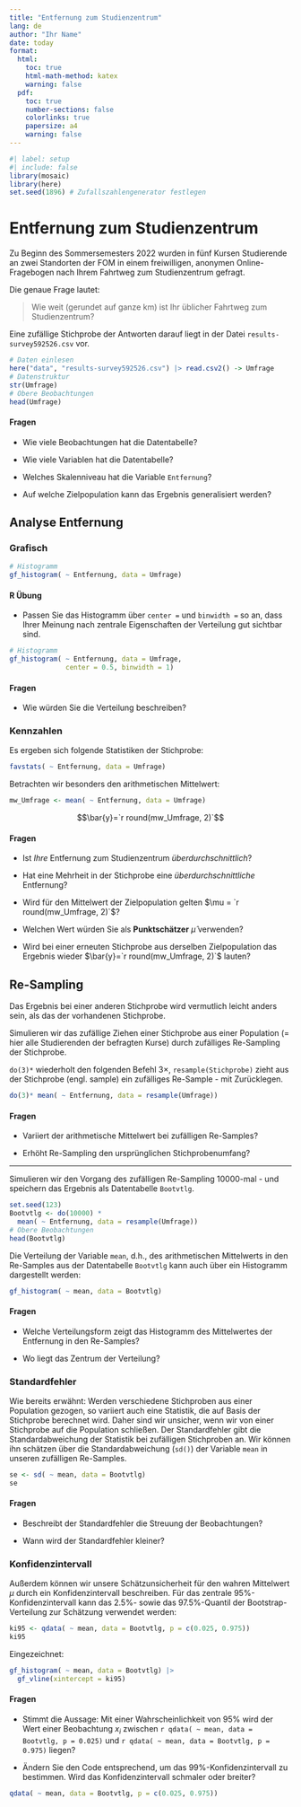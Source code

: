 ```yaml
---
title: "Entfernung zum Studienzentrum"
lang: de
author: "Ihr Name"
date: today
format: 
  html:
    toc: true
    html-math-method: katex
    warning: false
  pdf:
    toc: true
    number-sections: false
    colorlinks: true 
    papersize: a4
    warning: false
---
```


```r
#| label: setup
#| include: false
library(mosaic)
library(here)
set.seed(1896) # Zufallszahlengenerator festlegen
```

# Entfernung zum Studienzentrum

Zu Beginn des Sommersemesters 2022 wurden in fünf Kursen Studierende an zwei Standorten der FOM in einem freiwilligen, anonymen Online-Fragebogen nach Ihrem Fahrtweg zum Studienzentrum gefragt.

Die genaue Frage lautet:

> Wie weit (gerundet auf ganze km) ist Ihr üblicher Fahrtweg zum Studienzentrum?

Eine zufällige Stichprobe der Antworten darauf liegt in der Datei `results-survey592526.csv` vor.

<!-- Technischer Hinweis: das Paket here (https://here.r-lib.org/) ermöglicht einen einfacheren Umgang mit Datei(pfaden) innerhalb von RStudio Projekten. Die csv Datei "results-survey592526.csv" befindet sich im Projektordner "data". -->

```r
# Daten einlesen
here("data", "results-survey592526.csv") |> read.csv2() -> Umfrage
# Datenstruktur
str(Umfrage)
# Obere Beobachtungen
head(Umfrage)
```

#### Fragen

- Wie viele Beobachtungen hat die Datentabelle?

- Wie viele Variablen hat die Datentabelle?

- Welches Skalenniveau hat die Variable `Entfernung`?

- Auf welche Zielpopulation kann das Ergebnis generalisiert werden?

## Analyse Entfernung

### Grafisch

```r
# Histogramm
gf_histogram( ~ Entfernung, data = Umfrage)
```


#### R Übung

- Passen Sie das Histogramm über `center = ` und `binwidth = ` so an, dass Ihrer Meinung nach zentrale Eigenschaften der Verteilung gut sichtbar sind.

```r
# Histogramm
gf_histogram( ~ Entfernung, data = Umfrage, 
              center = 0.5, binwidth = 1)
```

#### Fragen

- Wie würden Sie die Verteilung beschreiben?

### Kennzahlen

Es ergeben sich folgende Statistiken der Stichprobe:

```r
favstats( ~ Entfernung, data = Umfrage)
```

Betrachten wir besonders den arithmetischen Mittelwert:

```r
mw_Umfrage <- mean( ~ Entfernung, data = Umfrage)
```

$$\bar{y}=`r round(mw_Umfrage, 2)`$$

#### Fragen

- Ist *Ihre* Entfernung zum Studienzentrum *überdurchschnittlich*?

- Hat eine Mehrheit in der Stichprobe eine *überdurchschnittliche* Entfernung?

- Wird für den Mittelwert der Zielpopulation gelten $\mu = `r round(mw_Umfrage, 2)`$?

- Welchen Wert würden Sie als **Punktschätzer** $\hat{\mu}$ verwenden?

- Wird bei einer erneuten Stichprobe aus derselben Zielpopulation das Ergebnis wieder  $\bar{y}=`r round(mw_Umfrage, 2)`$ lauten?

## Re-Sampling

Das Ergebnis bei einer anderen Stichprobe wird vermutlich leicht anders sein, als das der vorhandenen Stichprobe.

Simulieren wir das zufällige Ziehen einer Stichprobe aus einer Population (= hier alle Studierenden der befragten Kurse) durch zufälliges Re-Sampling der Stichprobe.

`do(3)*` wiederholt den folgenden Befehl $3\times$, `resample(Stichprobe)` zieht aus der Stichprobe (engl. sample) ein zufälliges Re-Sample - mit Zurücklegen. 

```r
do(3)* mean( ~ Entfernung, data = resample(Umfrage))
```

#### Fragen

- Variiert der arithmetische Mittelwert bei zufälligen Re-Samples?

- Erhöht Re-Sampling den ursprünglichen Stichprobenumfang?

***

Simulieren wir den Vorgang des zufälligen Re-Sampling 10000-mal - und speichern das Ergebnis als Datentabelle `Bootvtlg`.

```r
set.seed(123)
Bootvtlg <- do(10000) * 
  mean( ~ Entfernung, data = resample(Umfrage))
# Obere Beobachtungen
head(Bootvtlg)
```

Die Verteilung der Variable `mean`, d.h., des arithmetischen Mittelwerts in den Re-Samples aus der Datentabelle `Bootvtlg` kann auch über ein Histogramm dargestellt werden:

```r
gf_histogram( ~ mean, data = Bootvtlg)
```

#### Fragen

- Welche Verteilungsform zeigt das Histogramm des Mittelwertes der Entfernung in den Re-Samples?

- Wo liegt das Zentrum der Verteilung?

### Standardfehler

Wie bereits erwähnt: Werden verschiedene Stichproben aus einer Population gezogen, so variiert auch eine Statistik, die auf Basis der Stichprobe berechnet wird.
Daher sind wir unsicher, wenn wir von einer Stichprobe auf die Population schließen.
Der Standardfehler gibt die Standardabweichung der Statistik bei zufälligen Stichproben an.
Wir können ihn schätzen über die Standardabweichung (`sd()`) der Variable `mean` in unseren zufälligen Re-Samples. 

```r
se <- sd( ~ mean, data = Bootvtlg)
se
```

#### Fragen

- Beschreibt der Standardfehler die Streuung der Beobachtungen?

- Wann wird der Standardfehler kleiner?

### Konfidenzintervall

Außerdem können wir unsere Schätzunsicherheit für den wahren Mittelwert $\mu$ durch ein Konfidenzintervall beschreiben.
Für das zentrale 95%-Konfidenzintervall kann das 2.5%- sowie das 97.5%-Quantil der Bootstrap-Verteilung zur Schätzung verwendet werden:

```r
ki95 <- qdata( ~ mean, data = Bootvtlg, p = c(0.025, 0.975))
ki95
```


Eingezeichnet:

```r
gf_histogram( ~ mean, data = Bootvtlg) |>
  gf_vline(xintercept = ki95)
```

#### Fragen

- Stimmt die Aussage: Mit einer Wahrscheinlichkeit von 95% wird der Wert einer Beobachtung $x_i$ zwischen `r qdata( ~ mean, data = Bootvtlg, p = 0.025)` und `r qdata( ~ mean, data = Bootvtlg, p = 0.975)` liegen?

- Ändern Sie den Code entsprechend, um das 99%-Konfidenzintervall zu bestimmen. Wird das Konfidenzintervall schmaler oder breiter?

```r
qdata( ~ mean, data = Bootvtlg, p = c(0.025, 0.975))
```




